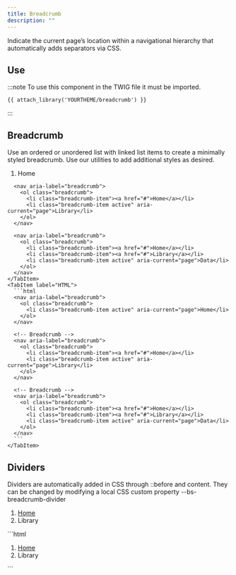 ```yaml
---
title: Breadcrumb
description: ""
---
```




Indicate the current page’s location within a navigational hierarchy that automatically adds separators via CSS.

## Use

:::note
To use this component in the TWIG file it must be imported.

```twig
{{ attach_library('YOURTHEME/breadcrumb') }}
```
:::

## Breadcrumb

Use an ordered or unordered list with linked list items to create a minimally styled breadcrumb. Use our utilities to add additional styles as desired.

<div class="not-content">
  <Tabs>
    <TabItem label="Design">
      <nav aria-label="breadcrumb">
        <ol class="breadcrumb">
          <li class="breadcrumb-item active" aria-current="page">Home</li>
        </ol>
      </nav>

      <nav aria-label="breadcrumb">
        <ol class="breadcrumb">
          <li class="breadcrumb-item"><a href="#">Home</a></li>
          <li class="breadcrumb-item active" aria-current="page">Library</li>
        </ol>
      </nav>

      <nav aria-label="breadcrumb">
        <ol class="breadcrumb">
          <li class="breadcrumb-item"><a href="#">Home</a></li>
          <li class="breadcrumb-item"><a href="#">Library</a></li>
          <li class="breadcrumb-item active" aria-current="page">Data</li>
        </ol>
      </nav>
    </TabItem>
    <TabItem label="HTML">
      ```html
      <nav aria-label="breadcrumb">
        <ol class="breadcrumb">
          <li class="breadcrumb-item active" aria-current="page">Home</li>
        </ol>
      </nav>

      <!-- Breadcrumb -->
      <nav aria-label="breadcrumb">
        <ol class="breadcrumb">
          <li class="breadcrumb-item"><a href="#">Home</a></li>
          <li class="breadcrumb-item active" aria-current="page">Library</li>
        </ol>
      </nav>

      <!-- Breadcrumb -->
      <nav aria-label="breadcrumb">
        <ol class="breadcrumb">
          <li class="breadcrumb-item"><a href="#">Home</a></li>
          <li class="breadcrumb-item"><a href="#">Library</a></li>
          <li class="breadcrumb-item active" aria-current="page">Data</li>
        </ol>
      </nav>
      ```
    </TabItem>

  </Tabs>
</div>

## Dividers

Dividers are automatically added in CSS through ::before and content. They can be changed by modifying a local CSS custom property --bs-breadcrumb-divider

<div class="not-content">
  <Tabs>
    <TabItem label="Design">
      <nav style="--bs-breadcrumb-divider: '>';" aria-label="breadcrumb">
        <ol class="breadcrumb">
          <li class="breadcrumb-item">
            <a href="#">Home</a>
          </li>
          <li class="breadcrumb-item active" aria-current="page">
            Library
          </li>
        </ol>
      </nav>
    </TabItem>
    <TabItem label="HTML">
      ```html
      <nav style="--bs-breadcrumb-divider: '>';" aria-label="breadcrumb">
        <ol class="breadcrumb">
          <li class="breadcrumb-item">
            <a href="#">Home</a>
          </li>
          <li class="breadcrumb-item active" aria-current="page">
            Library
          </li>
        </ol>
      </nav>
      ```
    </TabItem>
  </Tabs>
</div>
